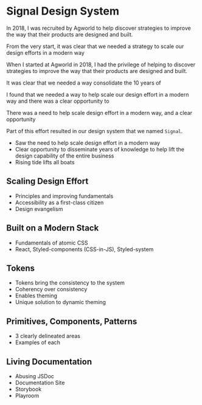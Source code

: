 
# Signal Design System

In 2018, I was recruited by Agworld to help discover strategies to improve the way that their products are designed and built.



From the very start, it was clear that we needed a strategy to scale our design efforts in a modern way



When I started at Agworld in 2018, I had the privilege of helping to discover strategies to improve the way that their products are designed and built. 

It was clear that we needed a way consolidate the 10 years of 

I found that we needed a way to help scale our design effort in a modern way and there was a clear opportunity to 

There was a need to help scale design effort in a modern way, and a clear opportunity

Part of this effort resulted in our design system that we named `Signal`.



- Saw the need to help scale design effort in a modern way
- Clear opportunity to disseminate years of knowledge to help lift the design capability of the entire business
- Rising tide lifts all boats

## Scaling Design Effort

- Principles and improving fundamentals
- Accessibility as a first-class citizen
- Design evangelism

## Built on a Modern Stack

- Fundamentals of atomic CSS
- React, Styled-components (CSS-in-JS), Styled-system

## Tokens

- Tokens bring the consistency to the system
- Coherency over consistency
- Enables theming
- Unique solution to dynamic theming

## Primitives, Components, Patterns

- 3 clearly delineated areas
- Examples of each

## Living Documentation

- Abusing JSDoc
- Documentation Site
- Storybook
- Playroom

